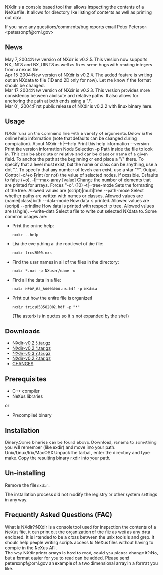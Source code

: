 NXdir is a console based tool that allows inspecting the contents of a NeXusfile. It allows for directory like listing of contents as well as printing out data.

If you have any questions/comments/bug reports email Peter Peterson <petersonpf@ornl.gov>

==News==
;May 7, 2004:New version of NXdir is v0.2.5. This version now supports NX_INT8 and NX_UINT8 as well as fixes some bugs with reading integers from a nexus file.
;Apr 15, 2004:New version of NXdir is v0.2.4. The added feature is writing out an NXdata to file (1D and 2D only for now). Let me know if the format should be changed.
;Mar 17, 2004:New version of NXdir is v0.2.3. This version provides more consistency between abolsute and relative paths. It also allows for anchoring the path at both ends using a "/".
;Mar 01, 2004:First public release of NXdir is v0.2.2 with linux binary here.

==Usage==
NXdir runs on the command line with a variety of arguments. Below is the online help information (note that defaults can be changed during compilation).
About NXdir
-h|--help	Print this help information
--version	Print the version information
Node Selection
-p	 Path inside the file to look in. This can be absolute or relative and can be class or name of a given field. To anchor the path at the beginning or end place a "/" there. To specify that a level must exist, but the name or class can be anything, use a dot ".". To specify that any number of levels can exist, use a star "*".
Output Control
-o/+o	Print (or not) the value of selected nodes, if possible. Defaults to false (+o).
-l|--max-array [value]	Change the number of elements that are printed for arrays. Forces "-o". (10)
-t|--tree-mode <value>	Sets the formatting of the tree. Allowed values are (script)|multi|tree
--path-mode <value>	Select whether paths are written with names or classes. Allowed values are (name)|class|both
--data-mode <value>	How data is printed. Allowed values are (script)
--printline <value>	How data is printed with respect to tree. Allowed values are (single).
--write-data <filename>	Select a file to write out selected NXdata to.
Some common usages are:
*Print the online help: <pre>nxdir --help</pre>
*List the everything at the root level of the file: <pre>nxdir lrcs3000.nxs</pre>
*Find the user names in all of the files in the directory: <pre>nxdir *.nxs -p NXuser/name -o</pre>
*Find all the data in a file: <pre>nxdir NPDF_E2_R0003000.nx.hdf -p NXdata</pre>
*Print out how the entire file is organized <pre>nxdir trics058582002.hdf -p "*"</pre> (The asterix is in quotes so it is not expanded by the shell)

==Downloads==
*[ftp://ftp.neutron.anl.gov/nexus/NXdir/NXdir-0.2.5.tar.gz NXdir-v0.2.5.tar.gz]
*[ftp://ftp.neutron.anl.gov/nexus/NXdir/NXdir-0.2.5.tar.gz NXdir-v0.2.4.tar.gz]
*[ftp://ftp.neutron.anl.gov/nexus/NXdir/NXdir-0.2.5.tar.gz NXdir-v0.2.3.tar.gz]
*[ftp://ftp.neutron.anl.gov/nexus/NXdir/NXdir-0.2.5.tar.gz NXdir-v0.2.2.tar.gz]
*[ftp://ftp.neutron.anl.gov/nexus/NXdir/CHANGES CHANGES]

==Prerequisites==
*C++ compiler
*NeXus libraries
or
*Precompiled binary

==Installation==
;Binary:Some binaries can be found above. Download, rename to something you will remember (like nxdir) and move into your path.
;Unix/Linux/Irix/MacOSX:Unpack the tarball, enter the directory and type make. Copy the resulting binary nxdir into your path.

==Un-installing==
Remove the file <code>nxdir</code>.

The installation process did not modify the registry or other system settings in any way.

==Frequently Asked Questions (FAQ)==
;What is NXdir?:NXdir is a console tool used for inspection the contents of a NeXus file, it can print out the organization of the file as well as any data enclosed. It is intended to be a cross between the unix tools ls and grep. It should help people writing scripts access to NeXus files without having to compile in the NeXus API.
;The way NXdir prints arrays is hard to read, could you please change it?:No, but a format easier for you to read can be added. Please send petersonpf@ornl.gov an example of a two dimensional array in a format you like.